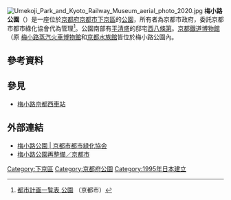 {{Coord|34|59|11.5|N|135|44|44.0|E|region:JP-26_type:landmark|display=title}}
{{Maplink|frame=yes|type=point|zoom=15}}
[[File:Umekoji_Park_and_Kyoto_Railway_Museum_aerial_photo_2020.jpg|thumb]]
'''梅小路公園'''（{{jpn|j=梅小路公園|hg=うめこうじこうえん|rm=Umekōji kōen}}）是一座位於[[京都府|京都府]][[京都市|京都市]][[下京區|下京區]]的[[公園|公園]]，所有者為京都市政府，委託京都市都市綠化協會代為管理<ref>[http://www.city.kyoto.lg.jp/tokei/page/0000019414.html 都市計画一覧表 公園] {{Wayback|url=http://www.city.kyoto.lg.jp/tokei/page/0000019414.html |date=20151222105737 }}（京都市）</ref>。公園南部有[[平清盛|平清盛]]的邸宅[[西八條第|西八條第]]。[[京都鐵道博物館|京都鐵道博物館]]（原 [[梅小路蒸汽火車博物館|梅小路蒸汽火車博物館]]和[[京都水族館|京都水族館]]皆位於梅小路公園內。

== 參考資料 ==
<references/>

== 參見 ==
* [[梅小路京都西車站|梅小路京都西車站]]

== 外部連結 ==
{{Commonscat|Umekoji Park}}
* [http://www.kyoto-ga.jp/umekouji/ 梅小路公園 | 京都市都市緑化協会] {{Wayback|url=http://www.kyoto-ga.jp/umekouji/ |date=20180727230918 }}
* [http://www.city.kyoto.lg.jp/menu4/category/57-4-0-0-0-0-0-0-0-0.html 梅小路公園再整備／京都市] {{Wayback|url=http://www.city.kyoto.lg.jp/menu4/category/57-4-0-0-0-0-0-0-0-0.html |date=20180720165848 }}
{{DEFAULTSORT:Umekōji kōen}}

[[Category:下京區|Category:下京區]]
[[Category:京都府公園|Category:京都府公園]]
[[Category:1995年日本建立|Category:1995年日本建立]]